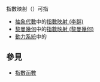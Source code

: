 指數映射（{{lang-en|Exponential map}}）可指
* [[抽象代數|抽象代數]]中的[[指數映射_(李群)|指數映射 (李群)]]
* [[黎曼幾何|黎曼幾何]]中的[[指數映射_(黎曼幾何)|指數映射 (黎曼幾何)]]
* [[動力系統|動力系統]]中的{{link-en|指數映射 (離散動力系統)|Exponential map (discrete dynamical systems)}}

== 參見 ==
* [[指數函數|指數函數]]

{{disambig}}
